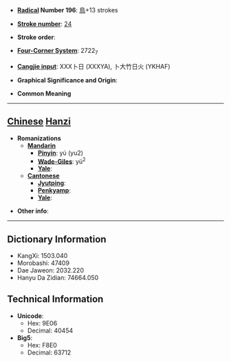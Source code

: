 * '''[[Wiktionary:Chinese radical index| Radical]] Number 196''': [[Wiktionary:Chinese radical index 鳥|鳥]]+13 strokes

* '''[[Wiktionary:Chinese total strokes index|Stroke number]]''': [[Wiktionary:Chinese total strokes index 24|24]]

* '''Stroke order''': 

* '''[[Wiktionary:Chinese four corner index|Four-Corner System]]''': 2722<sub>7</sub>

* '''[[Wiktionary:Chinese Cangjie index|Cangjie input]]''': XXX卜日 (XXXYA), 卜大竹日火 (YKHAF)

* '''Graphical Significance and Origin''': 

* '''Common Meaning'''

----

== [[Chinese]] [[Hanzi]] ==

* '''Romanizations'''
** '''[[Mandarin]]'''
*** '''[[Pinyin]]''': yú (yu2)
*** '''[[Wade-Giles]]''': yü<sup>2</sup>
*** '''[[Yale]]''': 
** '''[[Cantonese]]'''
*** '''[[Jyutping]]''':
*** '''[[Penkyamp]]''': 
*** '''[[Yale]]''': 

* '''Other info''': 

----

== Dictionary Information ==

* KangXi: 1503.040
* Morobashi: 47409
* Dae Jaweon: 2032.220
* Hanyu Da Zidian: 74664.050

== Technical Information ==

* '''Unicode''':
** Hex: 9E06
** Decimal: 40454
* '''Big5''':
** Hex: F8E0
** Decimal: 63712